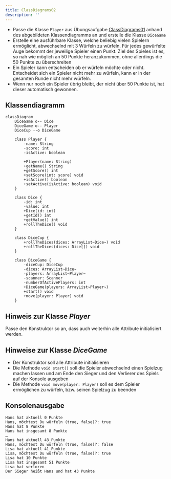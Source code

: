 ```yaml
---
title: ClassDiagrams02
description: ''
---
```



- Passe die Klasse `Player` aus Übungsaufgabe
  [ClassDiagrams01](class-diagrams01) anhand des abgebildeten Klassendiagramms
  an und erstelle die Klasse `DiceGame`
- Erstelle eine ausführbare Klasse, welche beliebig vielen Spielern ermöglicht,
  abwechselnd mit 3 Würfeln zu würfeln. Für jedes gewürfelte Auge bekommt der
  jeweilige Spieler einen Punkt. Ziel des Spieles ist es, so nah wie möglich an
  50 Punkte heranzukommen, ohne allerdings die 50 Punkte zu überschreiten
- Ein Spieler kann entscheiden ob er würfeln möchte oder nicht. Entscheidet sich
  ein Spieler nicht mehr zu würfeln, kann er in der gesamten Runde nicht mehr
  würfeln.
- Wenn nur noch ein Spieler übrig bleibt, der nicht über 50 Punkte ist, hat
  dieser automatisch gewonnen.

## Klassendiagramm

```mermaid
classDiagram
    DiceGame o-- Dice
    DiceGame o-- Player
    DiceCup --o DiceGame

    class Player {
        -name: String
        -score: int
        -isActive: boolean

        +Player(name: String)
        +getName() String
        +getScore() int
        +setScore(int: score) void
        +isActive() boolean
        +setActive(isActive: boolean) void
    }

    class Dice {
        -id: int
        -value: int
        +Dice(id: int)
        +getId() int
        +getValue() int
        +rollTheDice() void
    }

    class DiceCup {
        +rollTheDices(dices: ArrayList~Dice~) void
        +rollTheDices(dices: Dice[]) void
    }

    class DiceGame {
        -diceCup: DiceCup
        -dices: ArrayList~Dice~
        -players: ArrayList~Player~
        -scanner: Scanner
        -numberOfActivePlayers: int
        +DiceGame(players: ArrayList~Player~)
        +start() void
        +move(player: Player) void
    }
```

## Hinweis zur Klasse _Player_

Passe den Konstruktor so an, dass auch weiterhin alle Attribute initialisiert
werden.

## Hinweise zur Klasse _DiceGame_

- Der Konstruktor soll alle Attribute initialisieren
- Die Methode `void start()` soll die Spieler abwechselnd einen Spielzug machen
  lassen und am Ende den Sieger und den Verlierer des Spiels auf der Konsole
  ausgeben
- Die Methode `void move(player: Player)` soll es dem Spieler ermöglichen zu
  würfeln, bzw. seinen Spielzug zu beenden

## Konsolenausgabe

```console
Hans hat aktuell 0 Punkte
Hans, möchtest Du würfeln (true, false)?: true
Hans hat 8 Punkte
Hans hat insgesamt 8 Punkte
…
Hans hat aktuell 43 Punkte
Hans, möchtest Du würfeln (true, false)?: false
Lisa hat aktuell 41 Punkte
Lisa, möchtest Du würfeln (true, false)?: true
Lisa hat 10 Punkte
Lisa hat insgesamt 51 Punkte
Lisa hat verloren
Der Sieger heißt Hans und hat 43 Punkte
```

<Exercise pullRequest="37" branchSuffix="class-diagrams/02" />
